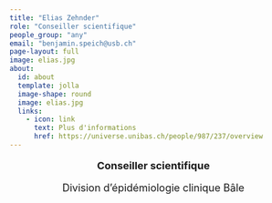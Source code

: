 ```yaml
---
title: "Elias Zehnder"
role: "Conseiller scientifique"
people_group: "any"
email: "benjamin.speich@usb.ch"
page-layout: full
image: elias.jpg
about: 
  id: about
  template: jolla
  image-shape: round
  image: elias.jpg
  links:
    - icon: link
      text: Plus d'informations 
      href: https://universe.unibas.ch/people/987/237/overview 
---
```


<div style="text-align: center;">
  <p style="font-size: 18px; font-weight: bold;">Conseiller scientifique</p>
  <p style="font-size: 18px;">Division d'épidémiologie clinique Bâle</p>
</div>